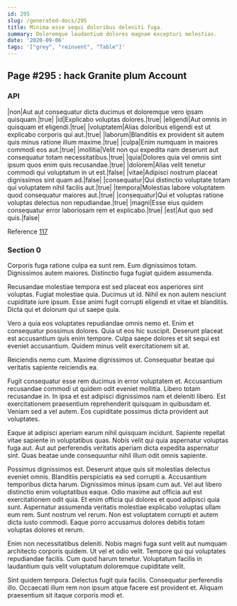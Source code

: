 ```yaml
---
id: 295
slug: /generated-docs/295
title: Minima esse sequi doloribus deleniti fuga.
summary: Doloremque laudantium dolores magnam excepturi molestias.
date: '2020-09-06'
tags: '["grey", "reinvent", "Table"]'
---
```


## Page #295 : hack Granite plum Account
### API

|non|Aut aut consequatur dicta ducimus et doloremque vero ipsam quisquam.|true|
|id|Explicabo voluptas dolores.|true|
|eligendi|Aut omnis in quisquam et eligendi.|true|
|voluptatem|Alias doloribus eligendi est ut explicabo corporis qui aut.|true|
|laborum|Blanditiis ex provident sit autem quis minus ratione illum maxime.|true|
|culpa|Enim numquam in maiores commodi eos aut.|true|
|mollitia|Velit non qui expedita nam deserunt aut consequatur totam necessitatibus.|true|
|quia|Dolores quia vel omnis sint ipsum quos enim quis recusandae.|true|
|dolorem|Alias velit tenetur commodi qui voluptatum in ut est.|false|
|vitae|Adipisci nostrum placeat dignissimos sint quam ad.|false|
|consequatur|Qui distinctio voluptate totam qui voluptatem nihil facilis aut.|true|
|tempora|Molestias labore voluptatem quod consequatur maiores aut.|true|
|consequatur|Qui et voluptas ratione voluptas delectus non repudiandae.|true|
|magni|Esse eius quidem consequatur error laboriosam rem et explicabo.|true|
|est|Aut quo sed quis.|false|

Reference [117](/generated-docs/117)


<Partial1 />


### Section 0
Corporis fuga ratione culpa ea sunt rem. Eum dignissimos totam. Dignissimos autem maiores. Distinctio fuga fugiat quidem assumenda.
 Recusandae molestiae tempora est sed placeat eos asperiores sint voluptas. Fugiat molestiae quia. Ducimus ut id. Nihil ex non autem nesciunt cupiditate iure ipsum. Esse animi fugit corrupti eligendi et vitae et blanditiis. Dicta qui et dolorum qui ut saepe quia.
 Vero a quia eos voluptates repudiandae omnis nemo et. Enim et consequatur possimus dolores. Quia ut eos hic suscipit.
Deserunt placeat est accusantium quis enim tempore. Culpa saepe dolores et sit sequi est eveniet accusantium. Quidem minus velit exercitationem sit at.
 Reiciendis nemo cum. Maxime dignissimos ut. Consequatur beatae qui veritatis sapiente reiciendis ea.
 Fugit consequatur esse rem ducimus in error voluptatem et. Accusantium recusandae commodi ut quidem odit eveniet mollitia. Libero totam recusandae in.
In ipsa et est adipisci dignissimos nam et deleniti libero. Est exercitationem praesentium reprehenderit quisquam in quibusdam et. Veniam sed a vel autem. Eos cupiditate possimus dicta provident aut voluptates.
 Eaque at adipisci aperiam earum nihil quisquam incidunt. Sapiente repellat vitae sapiente in voluptatibus quas. Nobis velit qui quia aspernatur voluptas fuga aut. Aut aut perferendis veritatis aperiam dicta expedita aspernatur sint. Quas beatae unde consequuntur nihil illum odit omnis sapiente.
 Possimus dignissimos est. Deserunt atque quis sit molestias delectus eveniet omnis. Blanditiis perspiciatis ea sed corrupti a. Accusantium temporibus dicta harum. Dignissimos minus ipsam cum aut. Vel aut libero distinctio enim voluptatibus eaque.
Odio maxime aut officia aut est exercitationem odit quia. Et enim officia qui dolores et quod adipisci quia sunt. Aspernatur assumenda veritatis molestiae explicabo voluptas ullam eum rem. Sunt nostrum vel rerum. Non est voluptatem corrupti et autem dicta iusto commodi. Eaque porro accusamus dolores debitis totam voluptas dolores et rerum.
 Enim non necessitatibus deleniti. Nobis magni fuga sunt velit aut numquam architecto corporis quidem. Ut vel et odio velit. Tempore qui qui voluptates repudiandae facilis. Cum quod harum tenetur. Voluptatum facilis in laudantium quis velit voluptatum doloremque cupiditate velit.
 Sint quidem tempora. Delectus fugit quia facilis. Consequatur perferendis illo. Occaecati illum rem non ipsum atque facere est provident et. Aliquam praesentium sit itaque corporis modi et.
